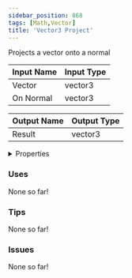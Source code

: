 ```yaml
---
sidebar_position: 868
tags: [Math,Vector]
title: 'Vector3 Project'
---
```


Projects a vector onto a normal






<EsbSvg />

| Input Name | Input Type |
|-----------|-----------|
| Vector | vector3 |
| On Normal | vector3 |

| Output Name | Output Type |
|-----------|-----------|
| Result | vector3 |


<details>
  <summary>Properties</summary>
  <div>
    <div>
    <table>
      <thead>
        <tr>
          <th>Is beta required?</th>
          <th>❌</th>
        </tr>
        <tr>
          <th>Is this chip a trolling risk?</th>
          <th>❌</th>
        </tr>
        <tr>
          <th>Is this chip a role assignment risk?</th>
          <th>❌</th>
        </tr>
        <tr>
          <th>Chip UUID</th>
          <th>11dcd185-ffb5-476e-a469-d0588f36a2f8</th>
        </tr>
      </thead>
    </table>
    </div>
  </div>
</details>

### Uses

None so far!

### Tips

None so far!

### Issues

None so far!